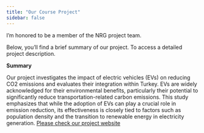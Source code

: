 ```yaml
---
title: "Our Course Project"
sidebar: false 
---
```


I'm honored to be a member of the NRG project team.

Below, you'll find a brief summary of our project. To access a detailed project description.

**Summary**

Our project investigates the impact of electric vehicles (EVs) on reducing CO2 emissions and evaluates their integration within Turkey. EVs are widely acknowledged for their environmental benefits, particularly their potential to significantly reduce transportation-related carbon emissions. This study emphasizes that while the adoption of EVs can play a crucial role in emission reduction, its effectiveness is closely tied to factors such as population density and the transition to renewable energy in electricity generation. [Please check our project website](https://emu-hacettepe-analytics.github.io/emu430-fall2024-team-nrg/)
